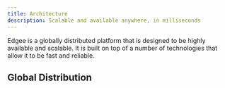 ```yaml
---
title: Architecture
description: Scalable and available anywhere, in milliseconds
---
```


Edgee is a globally distributed platform that is designed to be highly available and scalable. 
It is built on top of a number of technologies that allow it to be fast and reliable.

## Global Distribution


